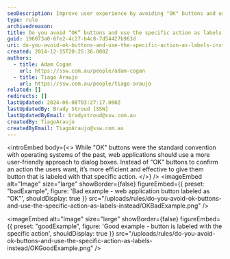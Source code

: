 ```yaml
---
seoDescription: Improve user experience by avoiding "OK" buttons and using specific action labels instead.
type: rule
archivedreason:
title: Do you avoid “OK” buttons and use the specific action as labels instead?
guid: 196073a0-6fe2-4c27-b4c8-7d54427b963d
uri: do-you-avoid-ok-buttons-and-use-the-specific-action-as-labels-instead
created: 2014-12-15T20:25:36.000Z
authors:
  - title: Adam Cogan
    url: https://ssw.com.au/people/adam-cogan
  - title: Tiago Araujo
    url: https://ssw.com.au/people/tiago-araujo
related: []
redirects: []
lastUpdated: 2024-06-08T03:27:17.000Z
lastUpdatedBy: Brady Stroud [SSW]
lastUpdatedByEmail: bradystroud@ssw.com.au
createdBy: TiagoAraujo
createdByEmail: TiagoAraujo@ssw.com.au
---
```


<introEmbed
  body={<>
While "OK" buttons were the standard convention with operating systems of the past, web applications should use a more user-friendly approach to dialog boxes. Instead of "OK" buttons to confirm an action the users want, it’s more efficient and effective to give them button that is labeled with that specific action.
  </>}
/>
<imageEmbed
  alt="Image"
  size="large"
  showBorder={false}
  figureEmbed={{
    preset: "badExample",
    figure: 'Bad example - web application button labeled as "OK"',
    shouldDisplay: true
  }}
  src="/uploads/rules/do-you-avoid-ok-buttons-and-use-the-specific-action-as-labels-instead/OKBadExample.png"
/>

<imageEmbed
  alt="Image"
  size="large"
  showBorder={false}
  figureEmbed={{
    preset: "goodExample",
    figure: 'Good example - button is labeled with the specific action',
    shouldDisplay: true
  }}
  src="/uploads/rules/do-you-avoid-ok-buttons-and-use-the-specific-action-as-labels-instead/OKGoodExample.png"
/>
